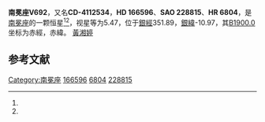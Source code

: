 {{Starbox begin
| name = 南冕座V692
}}
{{Starbox observe
| epoch = [[J2000.0|J2000.0]]
| constell = [[南冕座|南冕座]]<ref name=SIMBAD>{{cite web
 | url=http://simbad.u-strasbg.fr/simbad/sim-id?Ident=HR+6804
 | title =Pulsating variable Star
 | publisher=Centre de Données astronomiques de Strasbourg
 | work=SIMBAD
 | accessdate=2012-07-13}}</ref><ref name=DATA>{{cite web
 | url=http://vizier.u-strasbg.fr/viz-bin/VizieR-5?-out.add=.&-source=5050&-corr=PK=HR&-out.max=9999&HR=6804
 | title =VizieR Detailed Page
 | accessdate=2012-07-13}}</ref>
| 星官 = 
| ra = {{RA|18|13|12.6}}<ref name=SIMBAD /><ref name=DATA />
| dec = {{DEC|-41|20|10}}<ref name=SIMBAD /><ref name=DATA />
| appmag_v = 5.47<ref name=SIMBAD /><ref name=DATA />
}}
{{Starbox character
| class = B2.5III<ref name=SIMBAD /><ref name=DATA />
| b-v = -0.17<ref name=SIMBAD /><ref name=DATA />
| u-b = <ref name=SIMBAD /><ref name=DATA />
| r-i = <ref name=SIMBAD /><ref name=DATA />
| variable = 
}}
{{Starbox astrometry
| radial_v = 
| prop_mo_ra = -15
| parallax = 
| p_error = 
}}
{{Starbox catalog
| names =CD-4112534，[[SAO星表|SAO]] 228815，[[HD星表|HD]] 166596，[[HR星表|HR]] 6804}}
{{Starbox reference |Simbad=HR+6804}}
{{Starbox end}}

'''南冕座V692'''，又名'''CD-4112534'''，'''HD 166596'''、'''SAO 228815'''、'''HR 6804'''，是[[南冕座|南冕座]]的一颗恒星<ref name=SIMBAD /><ref name=DATA />，视星等为5.47，位于[[銀道座標系|銀經]]351.89，[[銀道座標系|銀緯]]-10.97，其[[B1900.0|B1900.0]]坐标为赤經{{RA|18|6|7.8}}，赤緯{{DEC|-41|-10.97|34}}。
[[黃湘婷|黃湘婷]]

== 参考文献 ==
{{reflist}}

{{star-stub}}

{{南冕座恒星}}
[[Category:南冕座|Category:南冕座]]
[[Category:HD和HDE天體|166596]]
[[Category:HR天體|6804]]
[[Category:SAO天體|228815]]